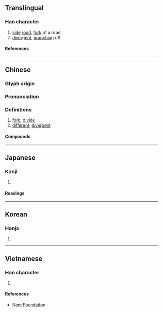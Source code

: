 {{also|岐}}
{{character info/new}}
==Translingual==

===Han character===
{{Han char|rn=77|rad=止|as=04|sn=8|four=24147|canj=YMJE|ids=⿰止支}}

# [[side]] [[road]], [[fork]] of a road
# [[divergent]], [[branch]]ing off

====References====
{{Han ref|kx=0576.020|dkj=16275|dj=0966.020|hdz=21440.050|uh=6B67}}

----

==Chinese==
{{zh-forms|alt=岐-second round simplified}}

===Glyph origin===
{{Han etym}}

===Pronunciation===
{{zh-pron
|m=qí
|c=kei4
|mn=kî
|mn-t=ki5
|mc=y
|oc=y
|cat=
}}

===Definitions===
{{zh-hanzi}}

# [[fork]]; [[divide]]
# [[different]]; [[divergent]]

====Compounds====
{{zh-der|兩歧|分歧|多歧亡羊|多歧援喻|女歧|引入歧途|徘徊歧路|徬徨歧路|徬徨歧途|性別歧視|村路歧|歧出|歧念|歧旁|歧異|歧視|歧義|歧見|歧路|歧路亡羊|歧途|種族歧視|紛歧|臨歧|誤入歧途|麥秀兩歧|麥穗兩歧|歧亭}}

----

==Japanese==

===Kanji===
{{ja-kanji|grade=|rs=止04}}

# {{rfdef|ja|sort=止04}}

====Readings====
{{ja-readings
|on=き, ぎ
|kun=ゆび, わかれる
}}

----

==Korean==

===Hanja===
{{ko-hanja|기}}

# {{rfdef|ko|sort=止04}}

----

==Vietnamese==

===Han character===
{{vi-readings|rs=止04|reading=kì}}

# {{rfdef|vi|sort=止04}}

====References====
* [http://nomfoundation.org/common/nom_details.php?codepoint=6b67 Nom Foundation]